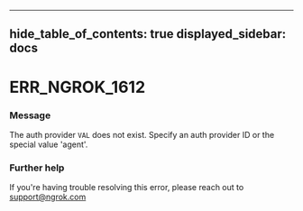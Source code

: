 

---
hide_table_of_contents: true
displayed_sidebar: docs
---


# ERR_NGROK_1612

### Message
The auth provider `VAL` does not exist. Specify an auth provider ID or the special value 'agent'.

<ErrorDetails />



### Further help
If you're having trouble resolving this error, please reach out to [support@ngrok.com](mailto:support@ngrok.com?subject=Help%20with%20ERR_NGROK_1612)

